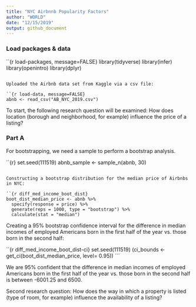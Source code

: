 ```yaml
---
title: "NYC Airbnnb Popularity Factors"
author: "WORLD"
date: "12/15/2019"
output: github_document
---
```


### Load packages & data

``{r load-packages, message=FALSE}
library(tidyverse) 
library(infer)
library(openintro)
library(dplyr)
```

Uploaded the Airbnb data set from Kaggle via a csv file:

``{r load-data, message=FALSE}
abnb <- read_csv("AB_NYC_2019.csv")
```

To start, the following research question will be examined: How does location (borough and neighborhood, for example) influence the price of a listing?


### Part A

For bootstrapping, we need a sample to perform a bootstrap analysis.

``{r}
set.seed(111519)
abnb_sample <- sample_n(abnb, 30)
```

Constructing a bootstrap distribution for the median price of Airbnbs in NYC:

``{r diff_med_income_boot_dist}
boot_dist_median_price <- abnb %>%
  specify(response = price) %>%
  generate(reps = 1000, type = "bootstrap") %>%
  calculate(stat = "median")
```



Creating a 95% bootstrap confidence interval for the difference in median incomes of employed Americans born in the first half of the year vs. those born in the second half:

``{r diff_med_income_boot_dist-ci}
set.seed(111519)
(ci_bounds <- get_ci(boot_dist_median_price, level= 0.95))
```

We are 95% confident that the difference in median incomes of employed Americans born in the first half of the year vs. those born in the second half is between -6001.25 and 6500.


Second research question: How does the way in which a property is listed (type of room, for example) influence the availability of a listing?
